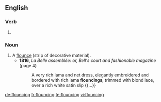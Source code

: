 ==English==

===Verb===
{{head|en|present participle}}

# {{present participle of|flounce|lang=en|nocat=1}}

===Noun===
{{en-noun}}

# A [[flounce]] (strip of decorative material).
#* '''1816''', ''La Belle assemblée: or, Bell's court and fashionable magazine'' (page 4)
#*: A very rich lama and net dress, elegantly embroidered and bordered with rich lama '''flouncings''', trimmed with blond lace, over a rich white satin slip {{...}}

[[de:flouncing]]
[[fr:flouncing]]
[[te:flouncing]]
[[vi:flouncing]]